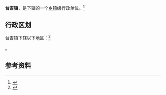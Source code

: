 {{中国乡级行政区|21/13/81/108/000}}

'''台吉镇'''，是{{PRC admin/fullname|21/13/81/108/000|3}}下辖的一个[[乡镇|乡镇]]级行政单位。<ref>{{PRC admin/ref sgc|{{PRC admin/parent|21/13/81/108/000}}}}</ref>

== 行政区划 ==

台吉镇下辖以下地区：<ref>{{PRC admin/ref sgc|21/13/81/108/000}}</ref>

{{PRC admin/children|21/13/81/108/000}}。

== 参考资料 ==

{{reflist}}

{{行政区划小作品}}
{{PRC admin/navcat|21/13/81/108/000}}